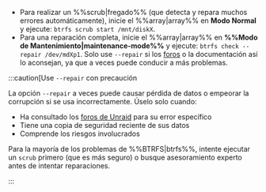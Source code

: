 - Para realizar un %%scrub|fregado%% (que detecta y repara muchos errores automáticamente), inicie el %%array|array%% en **Modo Normal** y ejecute: `btrfs scrub start /mnt/diskX`.
- Para una reparación completa, inicie el %%array|array%% en **%%Modo de Mantenimiento|maintenance-mode%%** y ejecute: `btrfs check --repair /dev/mdXp1`. Solo use `--repair` si los [foros](https://forums.unraid.net/) o la documentación así lo aconsejan, ya que a veces puede conducir a más problemas.

:::caution[Use `--repair` con precaución

La opción `--repair` a veces puede causar pérdida de datos o empeorar la corrupción si se usa incorrectamente. Úselo solo cuando:

- Ha consultado los [foros de Unraid](https://forums.unraid.net/) para su error específico
- Tiene una copia de seguridad reciente de sus datos
- Comprende los riesgos involucrados

Para la mayoría de los problemas de %%BTRFS|btrfs%%, intente ejecutar un `scrub` primero (que es más seguro) o busque asesoramiento experto antes de intentar reparaciones.

:::
